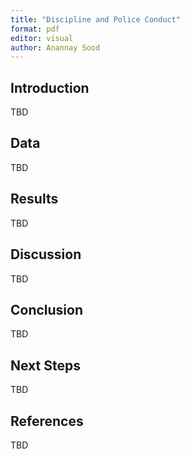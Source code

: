 ---
title: "Discipline and Police Conduct"
format: pdf
editor: visual
author: Anannay Sood
---

## Introduction

TBD

## Data

TBD

## Results

TBD

## Discussion

TBD

## Conclusion

TBD

## Next Steps

TBD

## References

TBD
